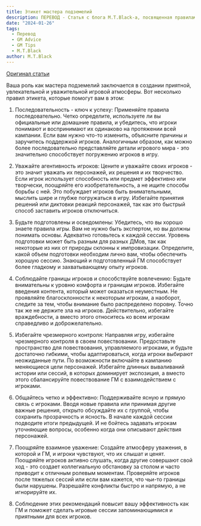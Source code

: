 ```yaml
---
title: Этикет мастера подземелий
description: ПЕРЕВОД - Статья с блога M.T.Black-а, посвященная правилам этикета за игровым столом для Мастера
date: "2024-01-26"
tags:
  - Перевод
  - GM Advice
  - GM Tips
  - M.T.Black
author: M.T.Black
---
```


[Оригинал статьи](https://www.mtblackgames.com/blog/dm-etiquette)

Ваша роль как мастера подземелий заключается в создании приятной, увлекательной и уважительной игровой атмосферы. Вот несколько правил этикета, которые помогут вам в этом:

1. Последовательность - ключ к успеху: Применяйте правила последовательно. Четко определите, используете ли вы официальные или домашние правила, и убедитесь, что игроки понимают и воспринимают их одинаково на протяжении всей кампании. Если вам нужно что-то изменить, объясните причины и заручитесь поддержкой игроков. Аналогичным образом, как можно более последовательно представляйте детали игрового мира - это значительно способствует погружению игроков в игру.

2. Уважайте агентивность игроков: Цените и уважайте своих игроков - это значит уважать их персонажей, их решения и их творчество. Если игрок использует способность или предмет эффективно или творчески, поощряйте его изобретательность, а не ищите способы борьбы с ней. Это побуждает игроков быть внимательными, мыслить шире и глубже погружаться в игру. Избегайте принятия решений или диктовки реакций персонажей, так как это быстрый способ заставить игроков отключиться.

3. Будьте подготовлены и осведомлены: Убедитесь, что вы хорошо знаете правила игры. Вам не нужно быть экспертом, но вы должны понимать основы. Адекватно готовьтесь к каждой сессии. Уровень подготовки может быть разным для разных ДМов, так как некоторые из них от природы склонны к импровизации. Определите, какой объем подготовки необходим лично вам, чтобы обеспечить хорошую сессию. Знающий и подготовленный ГМ способствует более гладкому и захватывающему опыту игроков.

4. Соблюдайте границы игроков и способствуйте вовлечению: Будьте внимательны к уровню комфорта и границам игроков. Избегайте введения контента, который может оказаться неуместным. Не проявляйте благосклонности к некоторым игрокам, а наоборот, следите за тем, чтобы внимание было распределено поровну. Точно так же не держите зла на игроков. Действительно, избегайте враждебности, а вместо этого относитесь ко всем игрокам справедливо и доброжелательно.

5. Избегайте чрезмерного контроля: Направляя игру, избегайте чрезмерного контроля в своем повествовании. Предоставьте пространство для повествования, управляемого игроками, и будьте достаточно гибкими, чтобы адаптироваться, когда игроки выбирают неожиданные пути. По возможности включайте в кампанию меняющиеся цели персонажей. Избегайте длинных вываливаний истории или сессий, в которых доминирует экспозиция, а вместо этого сбалансируйте повествование ГМ с взаимодействием с игроками.

6. Общайтесь четко и эффективно: Поддерживайте ясную и прямую связь с игроками. Вводя новые правила или принимая другие важные решения, открыто обсуждайте их с группой, чтобы сохранить прозрачность и ясность. В начале каждой сессии подводите итоги предыдущей. И не бойтесь задавать игрокам уточняющие вопросы, особенно когда они описывают действия персонажей.

7. Поощряйте взаимное уважение: Создайте атмосферу уважения, в которой и ГМ, и игроки чувствуют, что их слышат и ценят. Поощряйте игроков активно слушать, когда другие совершают свой ход - это создает коллегиальную обстановку за столом и часто приводит к отличным ролевым моментам. Проверяйте игроков после тяжелых сессий или если вам кажется, что чьи-то границы были нарушены. Разрешайте конфликты быстро и напрямую, а не игнорируйте их.

8. Соблюдение этих рекомендаций повысит вашу эффективность как ГМ и поможет сделать игровые сессии запоминающимися и приятными для всех игроков.
